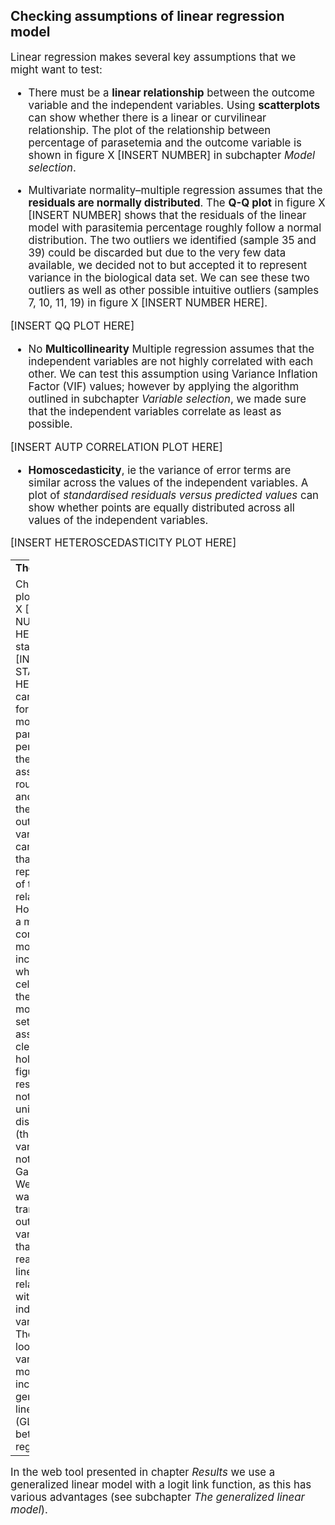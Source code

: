 ## Checking assumptions of linear regression model

<big>
Linear regression makes several key assumptions that we might want to test:

* There must be a **linear relationship** between the outcome variable and the independent variables. Using **scatterplots** can show whether there is a linear or curvilinear relationship.
The plot of the relationship between percentage of parasetemia and the outcome variable is shown in figure X [INSERT NUMBER] in subchapter _Model selection_.

* Multivariate normality–multiple regression assumes that the **residuals are normally distributed**. The **Q-Q plot** in figure X [INSERT NUMBER] shows that the residuals of the linear model with parasitemia percentage roughly follow a normal distribution. The two outliers we identified (sample 35 and 39) could be discarded but due to the very few data available, we decided not to but accepted it to represent variance in the biological data set. We can see these two outliers as well as other possible intuitive outliers (samples 7, 10, 11, 19) in figure X [INSERT NUMBER HERE].

[INSERT QQ PLOT HERE]

* No **Multicollinearity** Multiple regression assumes that the independent variables are not highly correlated with each other. We can test this assumption using Variance Inflation Factor (VIF) values; however by applying the algorithm outlined in subchapter _Variable selection_, we made sure that the independent variables correlate as least as possible.

[INSERT AUTP CORRELATION PLOT HERE]

* **Homoscedasticity**, ie the variance of error terms are similar across the values of the independent variables. A plot of *standardised residuals versus predicted values* can show whether points are equally distributed across all values of the independent variables.

[INSERT HETEROSCEDASTICITY PLOT HERE]

---
**The upshot**

Checking the plots in figure X [INSERT NUMBER HERE] and the statistics [INSERT STATISTICS HERE], we can see that for a linear model with parasitemia percentage the model assumptions roughly hold, and with using the original outcome variable we can fit a line that is a good representation of the relationship. However, for a more complex model (eg including white blood cells) and for the analysed mouse data set the assumptions clearly did not hold (see figure X). The residuals were not uniformally distributed (the response variable does not have to be Gaussian!).
We might want to transform the outcome variable so that it forms a reasonable linear relationship with the independent variable(s).
Therefore, we looked at various other models including generalized linear models (GLMs) and beta regression. 

---

In the web tool presented in chapter _Results_ we use a generalized linear model with a logit link function, as this has various advantages (see subchapter _The generalized linear model_).
</big>

<!---
## Plotting residuals of the simple linear regression model

The colours nicely help to identify non-linearity in the data. For example, we can see that there is one extreme value of percentage of parasitemia (highly red) where the actual values are greater than what is being predicted. There is more blue in the centre, however, indicating that the actual values are less than what is being predicted. Together, this suggests that the relationship between the variables is non-linear, and might be better modelled by including a quadratic term in the regression equation.  Tab "Discussion"

# diagnostic plots # http://data.library.virginia.edu/diagnostic-plots/
# http://data.library.virginia.edu/understanding-q-q-plots/
# http://sphweb.bumc.bu.edu/otlt/MPH-Modules/BS/R/R5_Correlation-Regression/R5_Correlation-Regression7.html
1. Residuals vs Fitted

This plot shows if residuals have non-linear patterns. There could be a non-linear relationship between predictor variables and an outcome variable and the pattern could show up in this plot if the model doesn’t capture the non-linear relationship. If you find equally spread residuals around a horizontal line without distinct patterns, that is a good indication you don’t have non-linear relationships.

Let’s look at residual plots from a ‘good’ model and a ‘bad’ model. The good model data are simulated in a way that meets the regression assumptions very well, while the bad model data are not.
What do you think? Do you see differences between the two cases? I don’t see any distinctive pattern in Case 1, but I see a parabola in Case 2, where the non-linear relationship was not explained by the model and was left out in the residuals.

2. Normal Q-Q

This plot shows if residuals are normally distributed. Do residuals follow a straight line well or do they deviate severely? It’s good if residuals are lined well on the straight dashed line.
I would not be concerned in our case too much, although an observation number 35 and 39 look a little off. Let’s look at the next plot while keeping in mind that #38 might be a potential problem.

3. Scale-Location

It’s also called Spread-Location plot. This plot shows if residuals are spread equally along the ranges of predictors. This is how you can check the assumption of equal variance (homoscedasticity). It’s good if you see a horizontal line with equally (randomly) spread points.

What do you think? In Case 1, the residuals appear randomly spread. Whereas, in Case 2, the residuals begin to spread wider along the x-axis as it passes around 5. Because the residuals spread wider and wider, the red smooth line is not horizontal and shows a steep angle in Case 2.


4. Residuals vs Leverage

This plot helps us to find influential cases (i.e., subjects) if any. Not all outliers are influential in linear regression analysis (whatever outliers mean). Even though data have extreme values, they might not be influential to determine a regression line. That means, the results wouldn’t be much different if we either include or exclude them from analysis. They follow the trend in the majority of cases and they don’t really matter; they are not influential. On the other hand, some cases could be very influential even if they look to be within a reasonable range of the values. They could be extreme cases against a regression line and can alter the results if we exclude them from analysis. Another way to put it is that they don’t get along with the trend in the majority of the cases.

Unlike the other plots, this time patterns are not relevant. We watch out for outlying values at the upper right corner or at the lower right corner. Those spots are the places where cases can be influential against a regression line. Look for cases outside of a dashed line, Cook’s distance. When cases are outside of the Cook’s distance (meaning they have high Cook’s distance scores), the cases are influential to the regression results. The regression results will be altered if we exclude those cases.

Case 1 is the typical look when there is no influential case, or cases. You can barely see Cook’s distance lines (a red dashed line) because all cases are well inside of the Cook’s distance lines. In Case 2, a case is far beyond the Cook’s distance lines (the other residuals appear clustered on the left because the second plot is scaled to show larger area than the first plot). The plot identified the influential observation as #49. If I exclude the 49th case from the analysis, the slope coefficient changes from 2.14 to 2.68 and R2 from .757 to .851. Pretty big impact!

The four plots show potential problematic cases with the row numbers of the data in the dataset. If some cases are identified across all four plots, you might want to take a close look at them individually. Is there anything special for the subject? Or could it be simply errors in data entry?

So, what does having patterns in residuals mean to your research? It’s not just a go-or-stop sign. It tells you about your model and data. Your current model might not be the best way to understand your data if there’s so much good stuff left in the data.

In that case, you may want to go back to your theory and hypotheses. Is it really a linear relationship between the predictors and the outcome? You may want to include a quadratic term, for example. A log transformation may better represent the phenomena that you’d like to model. Or, is there any important variable that you left out from your model? Other variables you didn’t include (e.g., age or gender) may play an important role in your model and data. Or, maybe, your data were systematically biased when collecting data. You may want to redesign data collection methods.

Checking residuals is a way to discover new insights in your model and data!


# https://stats.stackexchange.com/questions/22468/confirming-the-distribution-of-residuals-in-linear-regression?utm_medium=organic&utm_source=google_rich_qa&utm_campaign=google_rich_qa 
# Residuals are not normally distributed
In practice, we never need that the errors be exactly Normally distributed, so this is an unimportant issue. Of much greater import for the errors is that 
(1) their expectations should all be close to zero; 
(2) their correlations should be low; and 
(3) there should be an acceptably small number of outlying values. 
To check these, we apply various goodness-of-fit tests, correlation tests, and tests of outliers (respectively) to the residuals. Careful regression modeling always includes running such tests (which include various graphical visualizations of the residuals, such as supplied automatically by R's plot method when applied to an lm class).

# Rsquared: http://blog.minitab.com/blog/adventures-in-statistics-2/multiple-regession-analysis-use-adjusted-r-squared-and-predicted-r-squared-to-include-the-correct-number-of-variables 

# Does our model work well?
--->
